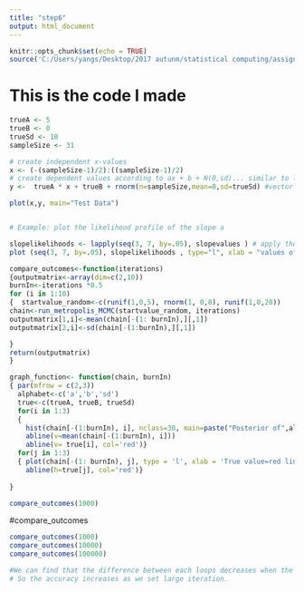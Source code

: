 ```yaml
---
title: "step6"
output: html_document
---
```


```r
knitr::opts_chunk$set(echo = TRUE)
source('C:/Users/yangs/Desktop/2017 autunm/statistical computing/assignment-2-yangslmn/source script.R')
```

# This is the code I made

```r

trueA <- 5
trueB <- 0
trueSd <- 10
sampleSize <- 31

# create independent x-values 
x <- (-(sampleSize-1)/2):((sampleSize-1)/2)
# create dependent values according to ax + b + N(0,sd)... similar to linear regression model
y <-  trueA * x + trueB + rnorm(n=sampleSize,mean=0,sd=trueSd) #vector y

plot(x,y, main="Test Data")


# Example: plot the likelihood profile of the slope a

slopelikelihoods <- lapply(seq(3, 7, by=.05), slopevalues ) # apply the slopevalues function to each list.
plot (seq(3, 7, by=.05), slopelikelihoods , type="l", xlab = "values of slope parameter a", ylab = "Log likelihood")
```
```r

compare_outcomes<-function(iterations)
{outputmatrix<-array(dim=c(2,10))
burnIn<-iterations *0.5
for (i in 1:10)
{  startvalue_random<-c(runif(1,0,5), rnorm(1, 0,8), runif(1,0,20))
chain<-run_metropolis_MCMC(startvalue_random, iterations)
outputmatrix[1,i]<-mean(chain[-(1: burnIn),][,1])
outputmatrix[2,i]<-sd(chain[-(1:burnIn),][,1])

}
return(outputmatrix)
}

graph_function<- function(chain, burnIn)
{ par(mfrow = c(2,3))
  alphabet<-c('a','b','sd')
  true<-c(trueA, trueB, trueSd)
  for(i in 1:3)
  {
    hist(chain[-(1:burnIn), i], nclass=30, main=paste("Posterior of",alphabet[i]),xlab="True value = red line")
    abline(v=mean(chain[-(1:burnIn), i]))
    abline(v= true[i], col='red')}
  for(j in 1:3)
  { plot(chain[-(1: burnIn), j], type = 'l', xlab = 'True value=red line',main = paste('Chain value of',alphabet[j]))
    abline(h=true[j], col='red')}
  
}

compare_outcomes(1000)

```

#compare_outcomes
```r
compare_outcomes(1000)
compare_outcomes(10000)
compare_outcomes(100000)

#We can find that the difference between each loops decreases when the iteration increases.
# So the accuracy increases as we set large iteration.

```

